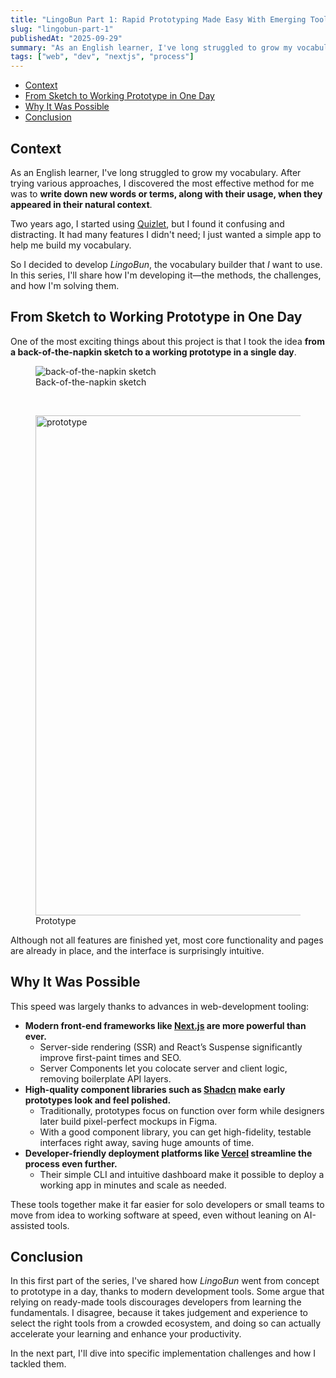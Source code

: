 ```yaml
---
title: "LingoBun Part 1: Rapid Prototyping Made Easy With Emerging Tooling"
slug: "lingobun-part-1"
publishedAt: "2025-09-29"
summary: "As an English learner, I've long struggled to grow my vocabulary. After trying various approaches, I discovered the most effective method for me was to write down new words or terms, along with their usage, when they appeared in their natural context."
tags: ["web", "dev", "nextjs", "process"]
---
```


- [Context](#context)
- [From Sketch to Working Prototype in One Day](#from-sketch-to-working-prototype-in-one-day)
- [Why It Was Possible](#why-it-was-possible)
- [Conclusion](#conclusion)

## Context

As an English learner, I've long struggled to grow my vocabulary. After trying various approaches, I discovered the most effective method for me was to **write down new words or terms, along with their usage, when they appeared in their natural context**.

Two years ago, I started using [Quizlet](https://quizlet.com/), but I found it confusing and distracting. It had many features I didn't need; I just wanted a simple app to help me build my vocabulary.

So I decided to develop *LingoBun*, the vocabulary builder that *I* want to use. In this series, I'll share how I'm developing it—the methods, the challenges, and how I'm solving them.

## From Sketch to Working Prototype in One Day

One of the most exciting things about this project is that I took the idea **from a back-of-the-napkin sketch to a working prototype in a single day**.

<figure style={{ textAlign: "center" }}>
  <img
    src="/lingobun-part-1/sketch.png"
    alt="back-of-the-napkin sketch"
    style={{ marginBottom: "8px" }}
  />
  <figcaption>Back-of-the-napkin sketch</figcaption>
</figure>

<br/>

<figure style={{ textAlign: "center" }}>
  <img
    src="/lingobun-part-1/prototype.png"
    alt="prototype"
    width="800px"
    style={{ marginBottom: "8px" }}
  />
  <figcaption>Prototype</figcaption>
</figure>

Although not all features are finished yet, most core functionality and pages are already in place, and the interface is surprisingly intuitive.

## Why It Was Possible

This speed was largely thanks to advances in web-development tooling:

- **Modern front-end frameworks like [Next.js](https://nextjs.org/) are more powerful than ever.**
	- Server-side rendering (SSR) and React’s Suspense significantly improve first-paint times and SEO.
	- Server Components let you colocate server and client logic, removing boilerplate API layers.
- **High-quality component libraries such as [Shadcn](https://ui.shadcn.com/) make early prototypes look and feel polished.**
	- Traditionally, prototypes focus on function over form while designers later build pixel-perfect mockups in Figma.
	- With a good component library, you can get high-fidelity, testable interfaces right away, saving huge amounts of time.
- **Developer-friendly deployment platforms like [Vercel](https://vercel.com/) streamline the process even further.**
	- Their simple CLI and intuitive dashboard make it possible to deploy a working app in minutes and scale as needed.

These tools together make it far easier for solo developers or small teams to move from idea to working software at speed, even without leaning on AI-assisted tools.

## Conclusion

In this first part of the series, I've shared how *LingoBun* went from concept to prototype in a day, thanks to modern development tools. Some argue that relying on ready-made tools discourages developers from learning the fundamentals. I disagree, because it takes judgement and experience to select the right tools from a crowded ecosystem, and doing so can actually accelerate your learning and enhance your productivity.

In the next part, I'll dive into specific implementation challenges and how I tackled them.
